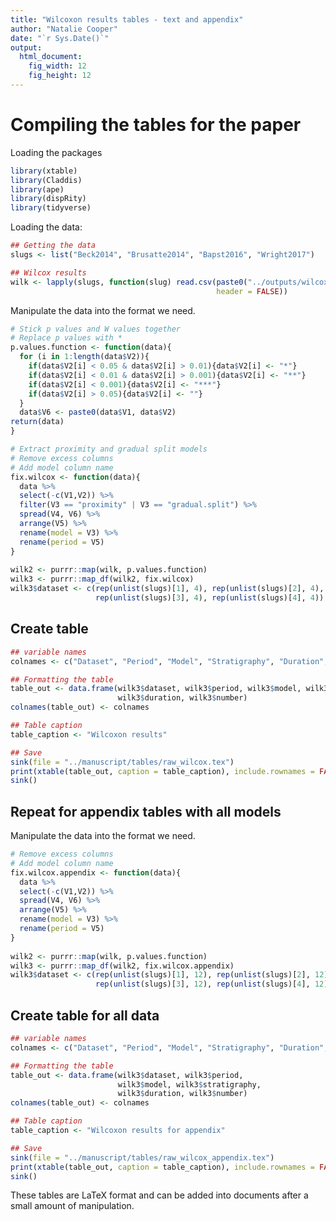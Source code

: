 ```yaml
---
title: "Wilcoxon results tables - text and appendix"
author: "Natalie Cooper"
date: "`r Sys.Date()`"
output:
  html_document:
    fig_width: 12
    fig_height: 12
---
```


# Compiling the tables for the paper

Loading the packages

```r
library(xtable)
library(Claddis)
library(ape)
library(dispRity)
library(tidyverse)
```

Loading the data:

```r
## Getting the data
slugs <- list("Beck2014", "Brusatte2014", "Bapst2016", "Wright2017")

## Wilcox results
wilk <- lapply(slugs, function(slug) read.csv(paste0("../outputs/wilcox.", slug, ".csv"), 
                                              header = FALSE))

```

Manipulate the data into the format we need.

```r
# Stick p values and W values together
# Replace p values with *
p.values.function <- function(data){ 
  for (i in 1:length(data$V2)){
    if(data$V2[i] < 0.05 & data$V2[i] > 0.01){data$V2[i] <- "*"}
    if(data$V2[i] < 0.01 & data$V2[i] > 0.001){data$V2[i] <- "**"}
    if(data$V2[i] < 0.001){data$V2[i] <- "***"}
    if(data$V2[i] > 0.05){data$V2[i] <- ""}
  }
  data$V6 <- paste0(data$V1, data$V2)
return(data)
}

# Extract proximity and gradual split models
# Remove excess columns
# Add model column name
fix.wilcox <- function(data){
  data %>%
  select(-c(V1,V2)) %>%
  filter(V3 == "proximity" | V3 == "gradual.split") %>%
  spread(V4, V6) %>%
  arrange(V5) %>%
  rename(model = V3) %>%
  rename(period = V5)  
}
  
wilk2 <- purrr::map(wilk, p.values.function)
wilk3 <- purrr::map_df(wilk2, fix.wilcox)
wilk3$dataset <- c(rep(unlist(slugs)[1], 4), rep(unlist(slugs)[2], 4), 
                   rep(unlist(slugs)[3], 4), rep(unlist(slugs)[4], 4))

```

## Create table

```r
## variable names
colnames <- c("Dataset", "Period", "Model", "Stratigraphy", "Duration", "Number")

## Formatting the table
table_out <- data.frame(wilk3$dataset, wilk3$period, wilk3$model, wilk3$stratigraphy,
                        wilk3$duration, wilk3$number)
colnames(table_out) <- colnames

## Table caption
table_caption <- "Wilcoxon results"

## Save
sink(file = "../manuscript/tables/raw_wilcox.tex")
print(xtable(table_out, caption = table_caption), include.rownames = FALSE)
sink()
```

## Repeat for appendix tables with all models

Manipulate the data into the format we need.

```r
# Remove excess columns
# Add model column name
fix.wilcox.appendix <- function(data){
  data %>%
  select(-c(V1,V2)) %>%
  spread(V4, V6) %>%
  arrange(V5) %>%
  rename(model = V3) %>%
  rename(period = V5)
}
  
wilk2 <- purrr::map(wilk, p.values.function)
wilk3 <- purrr::map_df(wilk2, fix.wilcox.appendix)
wilk3$dataset <- c(rep(unlist(slugs)[1], 12), rep(unlist(slugs)[2], 12), 
                   rep(unlist(slugs)[3], 12), rep(unlist(slugs)[4], 12))

```

## Create table for all data

```r
## variable names
colnames <- c("Dataset", "Period", "Model", "Stratigraphy", "Duration", "Number")

## Formatting the table
table_out <- data.frame(wilk3$dataset, wilk3$period,
                        wilk3$model, wilk3$stratigraphy,
                        wilk3$duration, wilk3$number)
colnames(table_out) <- colnames

## Table caption
table_caption <- "Wilcoxon results for appendix"

## Save
sink(file = "../manuscript/tables/raw_wilcox_appendix.tex")
print(xtable(table_out, caption = table_caption), include.rownames = FALSE)
sink()
```

These tables are LaTeX format and can be added into documents after a small amount of manipulation.
